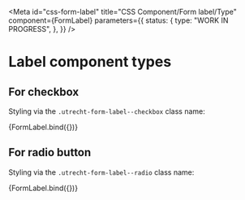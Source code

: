 <!-- @license CC0-1.0 -->


<Meta
  id="css-form-label"
  title="CSS Component/Form label/Type"
  component={FormLabel}
  parameters={{
    status: {
      type: "WORK IN PROGRESS",
    },
  }}
/>

# Label component types

## For checkbox

Styling via the `.utrecht-form-label--checkbox` class name:

<Canvas>
  <Story
    name="Checkbox"
    args={{
      ...exampleArgs,
      type: "checkbox",
    }}
  >
    {FormLabel.bind({})}
  </Story>
</Canvas>

## For radio button

Styling via the `.utrecht-form-label--radio` class name:

<Canvas>
  <Story
    name="Radio"
    args={{
      textContent: "Option 1",
      type: "radio",
    }}
  >
    {FormLabel.bind({})}
  </Story>
</Canvas>
